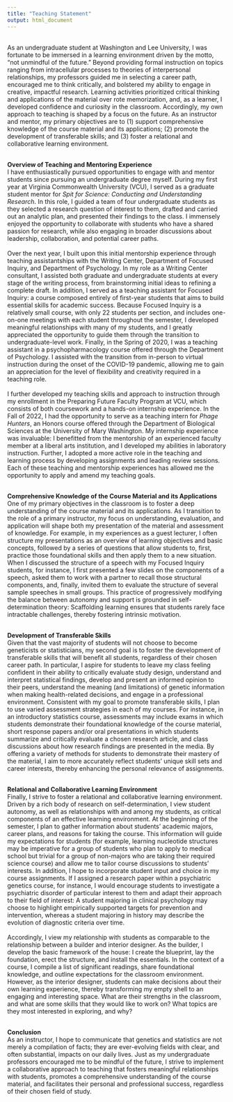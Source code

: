 ```yaml
---
title: "Teaching Statement"
output: html_document
---
```

<br/>
As an undergraduate student at Washington and Lee University, I was fortunate to be immersed in a learning environment driven by the motto, “not unmindful of the future.”  Beyond providing formal instruction on topics ranging from intracellular processes to theories of interpersonal relationships, my professors guided me in selecting a career path, encouraged me to think critically, and bolstered my ability to engage in creative, impactful research. Learning activities prioritized critical thinking and applications of the material over rote memorization, and, as a learner, I developed confidence and curiosity in the classroom. Accordingly, my own approach to teaching is shaped by a focus on the future. As an instructor and mentor, my primary objectives are to (1) support comprehensive knowledge of the course material and its applications; (2) promote the development of transferable skills; and (3) foster a relational and collaborative learning environment.\
<br/>

**Overview of Teaching and Mentoring Experience**\
I have enthusiastically pursued opportunities to engage with and mentor students since pursuing an undergraduate degree myself. During my first year at Virginia Commonwealth University (VCU), I served as a graduate student mentor for *Spit for Science: Conducting and Understanding Research*. In this role, I guided a team of four undergraduate students as they selected a research question of interest to them, drafted and carried out an analytic plan, and presented their findings to the class. I immensely enjoyed the opportunity to collaborate with students who have a shared passion for research, while also engaging in broader discussions about leadership, collaboration, and potential career paths.\
<br/>
Over the next year, I built upon this initial mentorship experience through teaching assistantships with the Writing Center, Department of Focused Inquiry, and Department of Psychology. In my role as a Writing Center consultant, I assisted both graduate and undergraduate students at every stage of the writing process, from brainstorming initial ideas to refining a complete draft. In addition, I served as a teaching assistant for Focused Inquiry: a course composed entirely of first-year students that aims to build essential skills for academic success. Because Focused Inquiry is a relatively small course, with only 22 students per section, and includes one-on-one meetings with each student throughout the semester, I developed meaningful relationships with many of my students, and I greatly appreciated the opportunity to guide them through the transition to undergraduate-level work. Finally, in the Spring of 2020, I was a teaching assistant in a psychopharmacology course offered through the Department of Psychology. I assisted with the transition from in-person to virtual instruction during the onset of the COVID-19 pandemic, allowing me to gain an appreciation for the level of flexibility and creativity required in a teaching role.\
<br/>
I further developed my teaching skills and approach to instruction through my enrollment in the Preparing Future Faculty Program at VCU, which consists of both coursework and a hands-on internship experience. In the Fall of 2022, I had the opportunity to serve as a teaching intern for *Phage Hunters*, an Honors course offered through the Department of Biological Sciences at the University of Mary Washington. My internship experience was invaluable: I benefitted from the mentorship of an experienced faculty member at a liberal arts institution, and I developed my abilities in laboratory instruction. Further, I adopted a more active role in the teaching and learning process by developing assignments and leading review sessions. Each of these teaching and mentorship experiences has allowed me the opportunity to apply and amend my teaching goals.\
<br/>

**Comprehensive Knowledge of the Course Material and its Applications**\
One of my primary objectives in the classroom is to foster a deep understanding of the course material and its applications. As I transition to the role of a primary instructor, my focus on understanding, evaluation, and application will shape both my presentation of the material and assessment of knowledge. For example, in my experiences as a guest lecturer, I often structure my presentations as an overview of learning objectives and basic concepts, followed by a series of questions that allow students to, first, practice those foundational skills and then apply them to a new situation. When I discussed the structure of a speech with my Focused Inquiry students, for instance, I first presented a few slides on the components of a speech, asked them to work with a partner to recall those structural components, and, finally, invited them to evaluate the structure of several sample speeches in small groups. This practice of progressively modifying the balance between autonomy and support is grounded in self-determination theory: Scaffolding learning ensures that students rarely face intractable challenges, thereby fostering intrinsic motivation.\
<br/>

**Development of Transferable Skills**\
Given that the vast majority of students will not choose to become geneticists or statisticians, my second goal is to foster the development of transferable skills that will benefit all students, regardless of their chosen career path. In particular, I aspire for students to leave my class feeling confident in their ability to critically evaluate study design, understand and interpret statistical findings, develop and present an informed opinion to their peers, understand the meaning (and limitations) of genetic information when making health-related decisions, and engage in a professional environment. Consistent with my goal to promote transferable skills, I plan to use varied assessment strategies in each of my courses. For instance, in an introductory statistics course, assessments may include exams in which students demonstrate their foundational knowledge of the course material, short response papers and/or oral presentations in which students summarize and critically evaluate a chosen research article, and class discussions about how research findings are presented in the media. By offering a variety of methods for students to demonstrate their mastery of the material, I aim to more accurately reflect students’ unique skill sets and career interests, thereby enhancing the personal relevance of assignments.\
<br/>

**Relational and Collaborative Learning Environment**\
Finally, I strive to foster a relational and collaborative learning environment. Driven by a rich body of research on self-determination, I view student autonomy, as well as relationships with and among my students, as critical components of an effective learning environment. At the beginning of the semester, I plan to gather information about students’ academic majors, career plans, and reasons for taking the course. This information will guide my expectations for students (for example, learning nucleotide structures may be imperative for a group of students who plan to apply to medical school but trivial for a group of non-majors who are taking their required science course) and allow me to tailor course discussions to students’ interests. In addition, I hope to incorporate student input and choice in my course assignments. If I assigned a research paper within a psychiatric genetics course, for instance, I would encourage students to investigate a psychiatric disorder of particular interest to them and adapt their approach to their field of interest: A student majoring in clinical psychology may choose to highlight empirically supported targets for prevention and intervention, whereas a student majoring in history may describe the evolution of diagnostic criteria over time.\
<br/>
Accordingly, I view my relationship with students as comparable to the relationship between a builder and interior designer. As the builder, I develop the basic framework of the house: I create the blueprint, lay the foundation, erect the structure, and install the essentials. In the context of a course, I compile a list of significant readings, share foundational knowledge, and outline expectations for the classroom environment. However, as the interior designer, students can make decisions about their own learning experience, thereby transforming my empty shell to an engaging and interesting space. What are their strengths in the classroom, and what are some skills that they would like to work on? What topics are they most interested in exploring, and why?\
<br/>

**Conclusion**\
As an instructor, I hope to communicate that genetics and statistics are not merely a compilation of facts; they are ever-evolving fields with clear, and often substantial, impacts on our daily lives. Just as my undergraduate professors encouraged me to be mindful of the future, I strive to implement a collaborative approach to teaching that fosters meaningful relationships with students, promotes a comprehensive understanding of the course material, and facilitates their personal and professional success, regardless of their chosen field of study.
